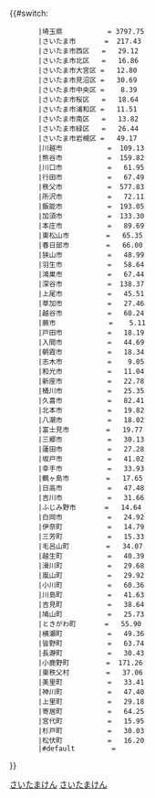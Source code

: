 {{#switch:{{自治體名稱翻譯/埼玉縣|{{{1}}}}}
        |埼玉県           = 3797.75
        |さいたま市       =  217.43
        |さいたま市西区   =   29.12
        |さいたま市北区   =   16.86
        |さいたま市大宮区 =   12.80
        |さいたま市見沼区 =   30.69
        |さいたま市中央区 =    8.39
        |さいたま市桜区   =   18.64
        |さいたま市浦和区 =   11.51
        |さいたま市南区   =   13.82
        |さいたま市緑区   =   26.44
        |さいたま市岩槻区 =   49.17
        |川越市           =  109.13
        |熊谷市           =  159.82
        |川口市           =   61.95
        |行田市           =   67.49
        |秩父市           =  577.83
        |所沢市           =   72.11
        |飯能市           =  193.05
        |加須市           =  133.30
        |本庄市           =   89.69
        |東松山市         =   65.35
        |春日部市         =   66.00
        |狭山市           =   48.99
        |羽生市           =   58.64
        |鴻巣市           =   67.44
        |深谷市           =  138.37
        |上尾市           =   45.51
        |草加市           =   27.46
        |越谷市           =   60.24
        |蕨市             =    5.11
        |戸田市           =   18.19
        |入間市           =   44.69
        |朝霞市           =   18.34
        |志木市           =    9.05
        |和光市           =   11.04
        |新座市           =   22.78
        |桶川市           =   25.35
        |久喜市           =   82.41
        |北本市           =   19.82
        |八潮市           =   18.02
        |富士見市         =   19.77
        |三郷市           =   30.13
        |蓮田市           =   27.28
        |坂戸市           =   41.02
        |幸手市           =   33.93
        |鶴ヶ島市         =   17.65
        |日高市           =   47.48
        |吉川市           =   31.66
        |ふじみ野市       =   14.64
        |白岡市           =   24.92
        |伊奈町           =   14.79
        |三芳町           =   15.33
        |毛呂山町         =   34.07
        |越生町           =   40.39
        |滑川町           =   29.68
        |嵐山町           =   29.92
        |小川町           =   60.36
        |川島町           =   41.63
        |吉見町           =   38.64
        |鳩山町           =   25.73
        |ときがわ町       =   55.90
        |横瀬町           =   49.36
        |皆野町           =   63.74
        |長瀞町           =   30.43
        |小鹿野町         =  171.26
        |東秩父村         =   37.06
        |美里町           =   33.41
        |神川町           =   47.40
        |上里町           =   29.18
        |寄居町           =   64.25
        |宮代町           =   15.95
        |杉戸町           =   30.03
        |松伏町           =   16.20
        |#default         = {{error|錯誤}}
}}<noinclude>{{Documentation|Template:自治體面積/doc}}
[[Category:都道府縣自治體面積模板|さいたまけん]]
[[Category:埼玉縣模板|さいたまけん]]
</noinclude>